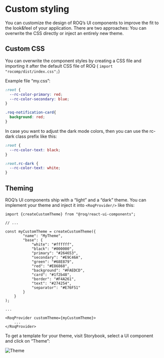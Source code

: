 
# Custom styling

<Callout type="info" emoji="ℹ️">
You can customize the design of ROQ’s UI components to improve the fit to the look&feel of your application. There 
are two approaches: You can overwrite the CSS directly or inject an entirely new theme.
</Callout>

## Custom CSS
You can overwrite the component styles by creating a CSS file and importing it after the default CSS file of ROQ (
`import "rocomp/dist/index.css";`)

Example file “my.css”:

```css
:root {
  --rc-color-primary: red;
  --rc-color-secondary: blue;
}

.roq-notification-card{
  background: red;
}
```
In case you want to adjust the dark mode colors, then you can use the rc-dark class prefix like this:
```css
:root {
  --rc-color-text: black;
}

:root.rc-dark {
  --rc-color-text: white;
}
```

## Theming

ROQ’s UI components ship with a “light” and a “dark” theme. You can implement your theme and inject it into 
`<RoqProvider/>` like this:

```tsx
import {createCustomTheme} from "@roq/react-ui-components";

// ...

const myCustomTheme = createCustomTheme({
        "name": "MyTheme",
        "base": {
            "white": "#ffffff",
            "black": "#000000",
            "primary": "#264653",
            "secondary": "#E9C46A",
            "green": "#68E879",
            "red": "#E86868",
            "background": "#FAEDCD",
            "card": "#1f2b48",
            "border": "#F4A261",
            "text": "#274254",
            "separator": "#E76F51"
        }
    }
);

...

<RoqProvider customTheme={myCustomTheme}>
    ...
</RoqProvider>
```

To get a template for your theme, visit Storybook, select a UI component and click on “Theme”:

![Theme](/theme.png)